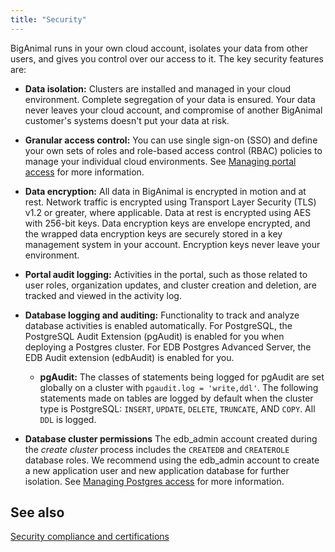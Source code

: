```yaml
---
title: "Security"
---
```


BigAnimal runs in your own cloud account, isolates your data from other users, and gives you control over our access to it. The key security features are:

-   **Data isolation:** Clusters are installed and managed in your cloud environment. Complete segregation of your data is ensured. Your data never leaves your cloud account, and compromise of another BigAnimal customer's systems doesn't put your data at risk.

-   **Granular access control:** You can use single sign-on (SSO) and define your own sets of roles and role-based access control (RBAC) policies to manage your individual cloud environments. See [Managing portal access](../../administering_cluster/01_portal_access/) for more information. 

-   **Data encryption:** All data in BigAnimal is encrypted in motion and at rest. Network traffic is encrypted using Transport Layer Security (TLS) v1.2 or greater, where applicable. Data at rest is encrypted using AES with 256-bit keys. Data encryption keys are envelope encrypted, and the wrapped data encryption keys are securely stored in a key management system in your account. Encryption keys never leave your environment.

-   **Portal audit logging:** Activities in the portal, such as those related to user roles, organization updates, and cluster creation and deletion, are tracked and viewed in the activity log.  

-   **Database logging and auditing:** Functionality to track and analyze database activities is enabled automatically. For PostgreSQL, the PostgreSQL Audit Extension (pgAudit) is enabled for you when deploying a Postgres cluster. For EDB Postgres Advanced Server, the EDB Audit extension (edbAudit) is enabled for you. 
    -   **pgAudit:** The classes of statements being logged for pgAudit are set globally on a cluster with `pgaudit.log = 'write,ddl'`. The following statements made on tables are logged by default when the cluster type is PostgreSQL: `INSERT`, `UPDATE`, `DELETE`, `TRUNCATE`, AND `COPY`. All `DDL` is logged. 

-   **Database cluster permissions** The edb_admin account created during the *create cluster* process includes the `CREATEDB` and `CREATEROLE` database roles. We recommend using the edb_admin account to create a new application user and new application database for further isolation. See [Managing Postgres access](../../using_cluster/01_postgres_access/) for more information.

## See also 

[Security compliance and certifications](compliance_and_certifications/)
